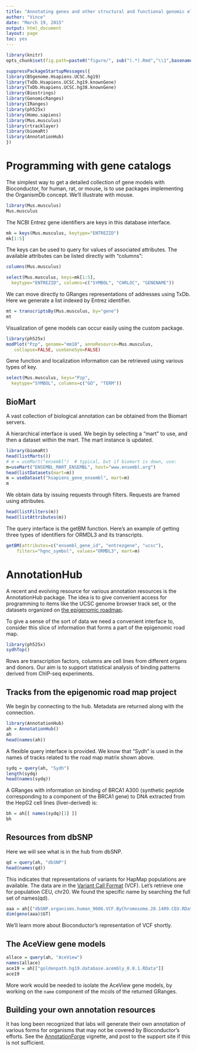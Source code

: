 ```yaml
---
title: "Annotating genes and other structural and functional genomic elements"
author: "Vince"
date: "March 19, 2015"
output: html_document
layout: page
toc: yes
---
```


```r
library(knitr)
opts_chunk$set(fig.path=paste0("figure/", sub("(.*).Rmd","\\1",basename(knitr:::knit_concord$get('infile'))), "-"))
```


```r
suppressPackageStartupMessages({
library(BSgenome.Hsapiens.UCSC.hg19)
library(TxDb.Hsapiens.UCSC.hg19.knownGene)
library(TxDb.Hsapiens.UCSC.hg38.knownGene)
library(Biostrings)
library(GenomicRanges)
library(IRanges)
library(ph525x)
library(Homo.sapiens)
library(Mus.musculus)
library(rtracklayer)
library(biomaRt)
library(AnnotationHub)
})
```

# Programming with gene catalogs

The simplest way to get a detailed collection of gene models
with Bioconductor, for human, rat, or mouse,
is to use packages implementing the OrganismDb concept.
We'll illustrate with mouse.

```r
library(Mus.musculus)
Mus.musculus
```

The NCBI Entrez gene identifiers are keys in this database
interface.

```r
mk = keys(Mus.musculus, keytype="ENTREZID")
mk[1:5]
```

The keys can be used to query for values of associated attributes.
The available attributes can be listed directly with "columns":

```r
columns(Mus.musculus)
```

```r
select(Mus.musculus, keys=mk[1:5],
  keytype="ENTREZID", columns=c("SYMBOL", "CHRLOC", "GENENAME"))
```

We can move directly to GRanges representations of
addresses using TxDb.  Here we generate a list indexed
by Entrez identifier.

```r
mt = transcriptsBy(Mus.musculus, by="gene")
mt
```

Visualization of gene models can occur easily
using the custom package.

```r
library(ph525x)
modPlot("Pzp", genome="mm10", annoResource=Mus.musculus, 
   collapse=FALSE, useGeneSym=FALSE)
```

Gene function and localization information can be retrieved using
various types of key.
```r
select(Mus.musculus, keys="Pzp",
  keytype="SYMBOL", columns=c("GO", "TERM"))
```

## BioMart

A vast collection of biological annotation can
be obtained from the Biomart servers.

A hierarchical interface is used.  We begin by
selecting a "mart" to use, and then a dataset
within the mart.  The mart instance is updated.

```r
library(biomaRt)
head(listMarts())
# m = useMart("ensembl")  # typical, but if biomart is down, use:
m=useMart("ENSEMBL_MART_ENSEMBL", host="www.ensembl.org")
head(listDatasets(mart=m))
m = useDataset("hsapiens_gene_ensembl", mart=m)
m
```

We obtain data by issuing requests through filters.
Requests are framed using attributes.

```r
head(listFilters(m))
head(listAttributes(m))
```

The query interface is the getBM function.  Here's an
example of getting three types of identifiers for ORMDL3
and its transcripts.

```r
getBM(attributes=c("ensembl_gene_id", "entrezgene", "ucsc"), 
    filters="hgnc_symbol", values="ORMDL3", mart=m)
```

# AnnotationHub

A recent and evolving resource for various annotation resources
is the AnnotationHub package.  The idea is to give convenient
access for programming to items like the UCSC genome browser
track set, or the datasets organized on [the epigenomic roadmap](http://www.roadmapepigenomics.org/).

To give a sense of the sort of data we need a convenient interface to,
consider this slice of information that forms a part of the
epigenomic road map.

```r
library(ph525x)
sydhTop()
```
Rows are transcription factors, columns are cell lines from
different organs and donors.
Our aim is to support
statistical analysis of binding patterns derived from ChIP-seq
experiments.

## Tracks from the epigenomic road map project

We begin by connecting to the hub.  Metadata are returned along
with the connection.

```r
library(AnnotationHub)
ah = AnnotationHub()
ah
head(names(ah))
```

A flexible query interface is provided.  We know that "Sydh" is
used in the names of tracks related to the road map matrix shown
above.

```r
sydq = query(ah, "Sydh")
length(sydq)
head(names(sydq))
```

A GRanges with information on binding of BRCA1 A300 (synthetic
peptide corresponding to a component of the BRCA1 gene) to 
DNA extracted from the HepG2 cell lines (liver-derived)
is:

```r
bh = ah[[ names(sydq)[1] ]]
bh
```

## Resources from dbSNP

Here we will see
what is in the hub from dbSNP.

```r
qd = query(ah, "dbSNP")
head(names(qd))
```

This indicates that representations of variants for HapMap populations
are available.  The data are in the [Variant Call Format](http://www.1000genomes.org/wiki/analysis/variant%20call%20format/vcf-variant-call-format-version-41) (VCF).
Let's retrieve one for population CEU, chr20.
We found the specific name by searching the full set of names(qd).

```r
aaa = ah[["dbSNP.organisms.human_9606.VCF.ByChromosome.20.1409.CEU.RData"]]
dim(geno(aaa)$GT)
```

We'll learn more about Bioconductor's representation of VCF shortly.

## The AceView gene models

```r
allace = query(ah, "AceView")
names(allace)
ace19 = ah[["goldenpath.hg19.database.acembly_0.0.1.RData"]]
ace19
```

More work would be needed to isolate the AceView gene models, by
working on the `name` component of the mcols of the returned
GRanges.

## Building your own annotation resources

It has long been recognized that labs will generate their own
annotation of various forms for organisms that may not be
covered by Bioconductor's efforts.  See the
[AnnotationForge](http://www.bioconductor.org/packages/release/bioc/html/AnnotationForge.html) vignette, and post to the support site if this
is not sufficient.
